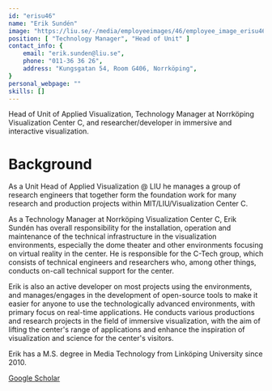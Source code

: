 ```yaml
---
id: "erisu46"
name: "Erik Sundén"
image: "https://liu.se/-/media/employeeimages/46/employee_image_erisu46.jpeg"
position: [ "Technology Manager", "Head of Unit" ]
contact_info: {
    email: "erik.sunden@liu.se",
    phone: "011-36 36 26",
    address: "Kungsgatan 54, Room G406, Norrköping",
}
personal_webpage: ""
skills: []
---
```


 Head of Unit of Applied Visualization, Technology Manager at Norrköping Visualization Center C, and researcher/developer in immersive and interactive visualization.

# Background
As a Unit Head of Applied Visualization @ LIU he manages a group of research engineers that together form the foundation work for many research and production projects within MIT/LIU/Visualization Center C.

As a Technology Manager at Norrköping Visualization Center C, Erik Sundén has overall responsibility for the installation, operation and maintenance of the technical infrastructure in the visualization environments, especially the dome theater and  other environments focusing on virtual reality in the center. He is responsible for the C-Tech group, which consists of technical engineers and researchers who, among other things, conducts on-call technical support for the center.

Erik is also an active developer on most projects using the environments, and manages/engages in the development of open-source tools to make it easier for anyone to use the technologically advanced environments, with primary focus on real-time applications. He conducts various productions and research projects in the field of immersive visualization, with the aim of lifting the center's range of applications and enhance the inspiration of visualization and science for the center's visitors.

Erik has a M.S. degree in Media Technology from Linköping University since 2010.

[Google Scholar](https://scholar.google.se/citations?user=w5NT9BIAAAAJ&hl=en)
